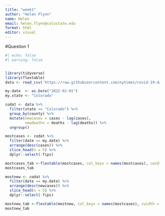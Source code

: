 ```yaml
---
title: "week1"
author: "Helen Flynn"
name: Helen
email: helen.flynn@colostate.edu
format: html
editor: visual
---
```


#Question 1

```r
#| echo: false
#| warning: false


library(tidyverse)
library(flextable)
data <- read_csv('https://raw.githubusercontent.com/nytimes/covid-19-data/master/us-counties.csv')

my.date  <- as.Date("2022-02-01")
my.state <- "Colorado"

codat <- data %>% 
  filter(state == "Colorado") %>% 
  group_by(county) %>% 
  mutate(newcases = cases - lag(cases),
         newdeaths = deaths - lag(deaths)) %>% 
  ungroup()

mostcases <- codat %>% 
  filter(date == my.date) %>% 
  arrange(desc(cases)) %>% 
  slice_head(n = 5) %>% 
  dplyr::select(-fips)

mostcases_tab <-flextable(mostcases, col_keys = names(mostcases), cwidth = 1)
mostcases_tab

mostnew <- codat %>% 
  filter(date == my.date) %>% 
  arrange(desc(newcases)) %>% 
  slice_head(n = 5) %>% 
  dplyr::select(-fips)

mostnew_tab <-flextable(mostnew, col_keys = names(mostcases), cwidth = 1)
mostnew_tab
```

